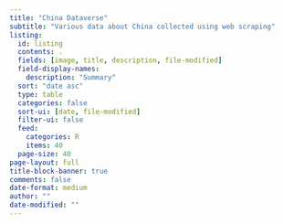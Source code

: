 ```yaml
---
title: "China Dataverse"
subtitle: "Various data about China collected using web scraping"
listing:
  id: listing
  contents: .
  fields: [image, title, description, file-modified]
  field-display-names:
    description: "Summary"
  sort: "date asc"
  type: table
  categories: false
  sort-ui: [date, file-modified]
  filter-ui: false
  feed: 
    categories: R
    items: 40
  page-size: 40
page-layout: full
title-block-banner: true
comments: false
date-format: medium
author: ""
date-modified: ""
---
```


::: {#listing}
:::
